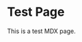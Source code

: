 <!-- filepath: /home/arshadsiddiqui/programming/fitness-blog/pages/test.mdx -->
# Test Page

This is a test MDX page.